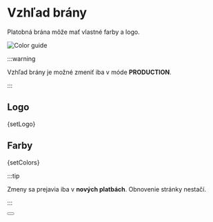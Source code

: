 
# Vzhľad brány

Platobná brána môže mať vlastné farby a logo.

![Color guide](@site/docs/assets/color_guide_en.png)

:::warning

Vzhľad brány je možné zmeniť iba v móde **PRODUCTION**.

:::

## Logo


<CodeBlock language="jsx">{setLogo}</CodeBlock>

## Farby


<CodeBlock language="jsx">{setColors}</CodeBlock>


:::tip

Zmeny sa prejavia iba v **nových platbách**. Obnovenie stránky nestačí.

:::

<Button label="Prejsť na kompletnú API príručku" link="/docs/api/set-appearance"/>